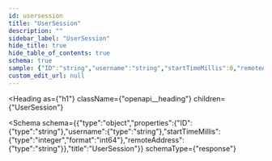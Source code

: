 ```yaml
---
id: usersession
title: "UserSession"
description: ""
sidebar_label: "UserSession"
hide_title: true
hide_table_of_contents: true
schema: true
sample: {"ID":"string","username":"string","startTimeMillis":0,"remoteAddress":"string"}
custom_edit_url: null
---
```



<Heading
  as={"h1"}
  className={"openapi__heading"}
  children={"UserSession"}
>
</Heading>





<Schema
  schema={{"type":"object","properties":{"ID":{"type":"string"},"username":{"type":"string"},"startTimeMillis":{"type":"integer","format":"int64"},"remoteAddress":{"type":"string"}},"title":"UserSession"}}
  schemaType={"response"}
>
  
</Schema>
            